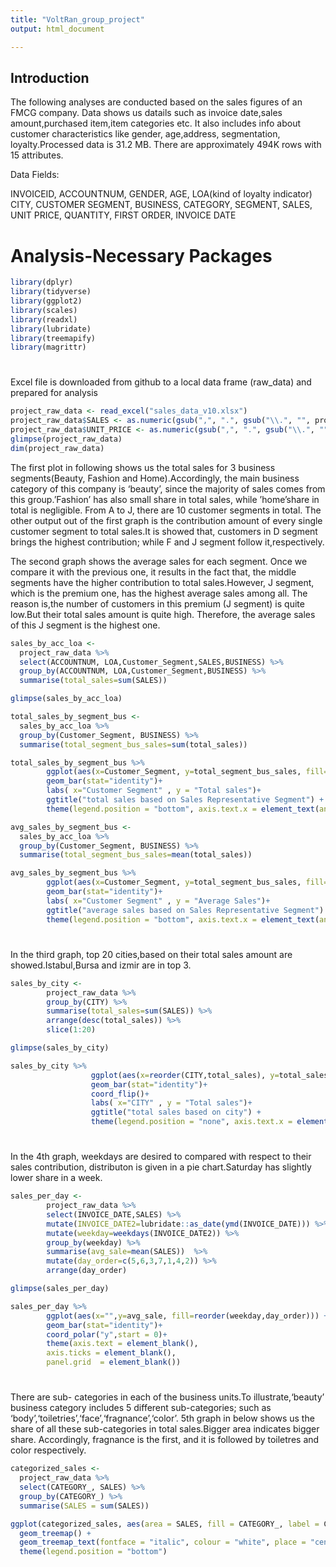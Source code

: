 ---
title: "VoltRan_group_project"
output: html_document

---
## Introduction

The following analyses are conducted based on the sales figures of an FMCG company.
Data shows us datails such as invoice date,sales amount,purchased item,item categories etc. It also includes info about customer characteristics like gender, age,address, segmentation, loyalty.Processed data is 31.2 MB. There are approximately 494K rows with 15 attributes.

Data Fields:

INVOICEID,
ACCOUNTNUM,
GENDER,
AGE,
LOA(kind of loyalty indicator)
CITY,
CUSTOMER SEGMENT,
BUSINESS,
CATEGORY,
SEGMENT,
SALES,
UNIT PRICE,
QUANTITY,
FIRST ORDER,
INVOICE DATE

# Analysis-Necessary Packages
  
```{r message = FALSE}
library(dplyr)
library(tidyverse)
library(ggplot2)
library(scales)
library(readxl)
library(lubridate)
library(treemapify) 
library(magrittr)
```


#
Excel file is downloaded from github to a local data frame (raw_data) and prepared for analysis
```{r}
project_raw_data <- read_excel("sales_data_v10.xlsx")
project_raw_data$SALES <- as.numeric(gsub(",", ".", gsub("\\.", "", project_raw_data$SALES)))
project_raw_data$UNIT_PRICE <- as.numeric(gsub(",", ".", gsub("\\.", "", project_raw_data$UNIT_PRICE)))
glimpse(project_raw_data)
dim(project_raw_data)
```



The first plot in following shows us the total sales for 3 business segments(Beauty, Fashion and Home).Accordingly, the main business category of this company is 'beauty', since the majority of sales comes from this group.'Fashion' has also small share in total sales, while 'home'share in total is negligible. 
From A to J, there are 10 customer segments in total.
The other output out of the first graph is the  contribution amount of every single customer segment to total sales.It is showed that, customers in D segment brings the highest contribution; while  F and J segment follow it,respectively.



The second graph shows the average sales for each segment. Once we compare it with the previous one, it results in the fact that, the middle segments have the higher contribution to total sales.However, J segment, which is the premium one, has the highest average sales among all. The reason is,the number of customers in this premium (J segment) is quite low.But their total sales amount is quite high. Therefore, the average sales of this J segment is the highest one.


```{r}
sales_by_acc_loa <- 
  project_raw_data %>% 
  select(ACCOUNTNUM, LOA,Customer_Segment,SALES,BUSINESS) %>%
  group_by(ACCOUNTNUM, LOA,Customer_Segment,BUSINESS) %>% 
  summarise(total_sales=sum(SALES))

glimpse(sales_by_acc_loa)

total_sales_by_segment_bus <- 
  sales_by_acc_loa %>% 
  group_by(Customer_Segment, BUSINESS) %>% 
  summarise(total_segment_bus_sales=sum(total_sales))

total_sales_by_segment_bus %>% 
        ggplot(aes(x=Customer_Segment, y=total_segment_bus_sales, fill=BUSINESS )) + 
        geom_bar(stat="identity")+
        labs( x="Customer Segment" , y = "Total sales")+
        ggtitle("total sales based on Sales Representative Segment") +
        theme(legend.position = "bottom", axis.text.x = element_text(angle = 0.0, vjust = 0.0, hjust = 0.0, size = 10))

avg_sales_by_segment_bus <- 
  sales_by_acc_loa %>% 
  group_by(Customer_Segment, BUSINESS) %>% 
  summarise(total_segment_bus_sales=mean(total_sales))

avg_sales_by_segment_bus %>% 
        ggplot(aes(x=Customer_Segment, y=total_segment_bus_sales, fill=BUSINESS )) + 
        geom_bar(stat="identity")+
        labs( x="Customer Segment" , y = "Average Sales")+
        ggtitle("average sales based on Sales Representative Segment") +
        theme(legend.position = "bottom", axis.text.x = element_text(angle = 0.0, vjust = 0.0, hjust = 0.0, size = 10))

```

#
In the third graph, top 20 cities,based on their total sales amount are showed.Istabul,Bursa and izmir are in top 3.
 


```{r}
sales_by_city <- 
        project_raw_data %>% 
        group_by(CITY) %>% 
        summarise(total_sales=sum(SALES)) %>% 
        arrange(desc(total_sales)) %>%
        slice(1:20)

glimpse(sales_by_city)

sales_by_city %>% 
                  ggplot(aes(x=reorder(CITY,total_sales), y=total_sales, fill=CITY )) + 
                  geom_bar(stat="identity")+
                  coord_flip()+
                  labs( x="CITY" , y = "Total sales")+
                  ggtitle("total sales based on city") +
                  theme(legend.position = "none", axis.text.x = element_text(angle = 0.0, vjust = 0.0, hjust = 0.0, size = 1))
```

#

In the 4th graph, weekdays are desired to compared with respect to their sales contribution, distributon is given in a pie chart.Saturday has slightly lower share in a week.


```{r}
sales_per_day <-
        project_raw_data %>% 
        select(INVOICE_DATE,SALES) %>%
        mutate(INVOICE_DATE2=lubridate::as_date(ymd(INVOICE_DATE))) %>%
        mutate(weekday=weekdays(INVOICE_DATE2)) %>%
        group_by(weekday) %>%
        summarise(avg_sale=mean(SALES))  %>%
        mutate(day_order=c(5,6,3,7,1,4,2)) %>%
        arrange(day_order)

glimpse(sales_per_day)

sales_per_day %>%
        ggplot(aes(x="",y=avg_sale, fill=reorder(weekday,day_order))) + 
        geom_bar(stat="identity")+
        coord_polar("y",start = 0)+
        theme(axis.text = element_blank(),
        axis.ticks = element_blank(),
        panel.grid  = element_blank())
```

#

There are sub- categories in each of the business units.To illustrate,'beauty' business category includes 5 different sub-categories; such as 'body','toiletries','face','fragnance','color'.
5th graph in below shows us the share of all these sub-categories in total sales.Bigger area indicates bigger share. Accordingly, fragnance is the first, and it is followed by toiletres and color respectively.


```{r}

categorized_sales <-
  project_raw_data %>% 
  select(CATEGORY_, SALES) %>%
  group_by(CATEGORY_) %>%
  summarise(SALES = sum(SALES)) 

ggplot(categorized_sales, aes(area = SALES, fill = CATEGORY_, label = CATEGORY_)) +
  geom_treemap() +
  geom_treemap_text(fontface = "italic", colour = "white", place = "centre", grow = TRUE)+
  theme(legend.position = "bottom") 
```





